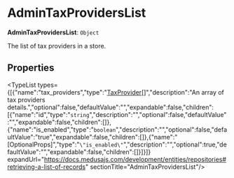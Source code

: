 
# AdminTaxProvidersList

 **AdminTaxProvidersList**: `Object`

The list of tax providers in a store.

## Properties

<TypeList types={[{"name":"tax_providers","type":"[TaxProvider](../../../tax_models/classes/tax_models.TaxProvider/page.mdx)[]","description":"An array of tax providers details.","optional":false,"defaultValue":"","expandable":false,"children":[{"name":"id","type":"`string`","description":"","optional":false,"defaultValue":"","expandable":false,"children":[]},{"name":"is_enabled","type":"`boolean`","description":"","optional":false,"defaultValue":"true","expandable":false,"children":[]},{"name":"[OptionalProps]","type":"`\"is_enabled\"`","description":"","optional":true,"defaultValue":"","expandable":false,"children":[]}]}]} expandUrl="https://docs.medusajs.com/development/entities/repositories#retrieving-a-list-of-records" sectionTitle="AdminTaxProvidersList"/>
